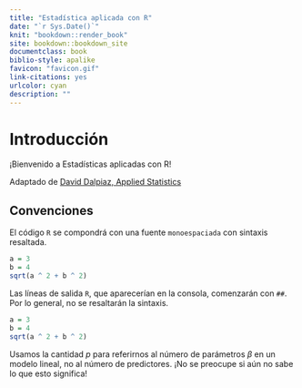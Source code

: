 ```yaml
--- 
title: "Estadística aplicada con R"
date: "`r Sys.Date()`"
knit: "bookdown::render_book"
site: bookdown::bookdown_site
documentclass: book
biblio-style: apalike
favicon: "favicon.gif"
link-citations: yes
urlcolor: cyan
description: ""
---
```


# Introducción

¡Bienvenido a Estadísticas aplicadas con R!

Adaptado de [David Dalpiaz, Applied Statistics](https://github.com/daviddalpiaz/appliedstats){target="_blank"}

## Convenciones

El código `R` se compondrá con una fuente `monoespaciada` con sintaxis resaltada.

```r
a = 3
b = 4
sqrt(a ^ 2 + b ^ 2)
```

Las líneas de salida `R`, que aparecerían en la consola, comenzarán con `##`. Por lo general, no se resaltarán la sintaxis.

```r
a = 3
b = 4
sqrt(a ^ 2 + b ^ 2)
```

Usamos la cantidad $p$ para referirnos al número de parámetros $\beta$ en un modelo lineal, no al número de predictores. ¡No se preocupe si aún no sabe lo que esto significa!
